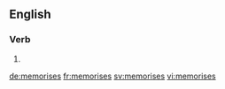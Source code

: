 ==English==

===Verb===
{{head|en}}

# {{en-third-person singular of|memorise}}

[[de:memorises]]
[[fr:memorises]]
[[sv:memorises]]
[[vi:memorises]]